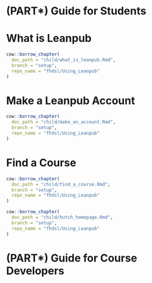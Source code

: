 
# (PART\*) Guide for Students {-}

# What is Leanpub

:::: {.borrowed_chunk}
```r
cow::borrow_chapter(
  doc_path = "child/what_is_leanpub.Rmd",
  branch = "setup",
  repo_name = "fhdsl/Using_Leanpub"
)
```
::::

# Make a Leanpub Account

:::: {.borrowed_chunk}
```r
cow::borrow_chapter(
  doc_path = "child/make_an_account.Rmd",
  branch = "setup",
  repo_name = "fhdsl/Using_Leanpub"
)
```
::::

# Find a Course

:::: {.borrowed_chunk}
```r
cow::borrow_chapter(
  doc_path = "child/find_a_course.Rmd",
  branch = "setup",
  repo_name = "fhdsl/Using_Leanpub"
)
```
::::

:::: {.borrowed_chunk}
```r
cow::borrow_chapter(
  doc_path = "child/hutch_homepage.Rmd",
  branch = "setup",
  repo_name = "fhdsl/Using_Leanpub"
)
```
::::

# (PART\*) Guide for Course Developers {-}
